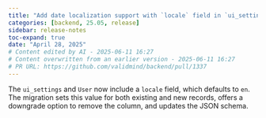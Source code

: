 ```yaml
---
title: "Add date localization support with `locale` field in `ui_settings` and `User` records (#1337)"
categories: [backend, 25.05, release]
sidebar: release-notes
toc-expand: true
date: "April 28, 2025"
# Content edited by AI - 2025-06-11 16:27
# Content overwritten from an earlier version - 2025-06-11 16:27
# PR URL: https://github.com/validmind/backend/pull/1337
---
```


The `ui_settings` and `User` now include a `locale` field, which defaults to `en`. The migration sets this value for both existing and new records, offers a downgrade option to remove the column, and updates the JSON schema.

<!--- VALIDATION SUMMARY
Content Type: title
Validation Status: CHECK
Attempts: 7
Last Validation: 2025-06-11 16:11:54
Reedit Available: Yes
--->

